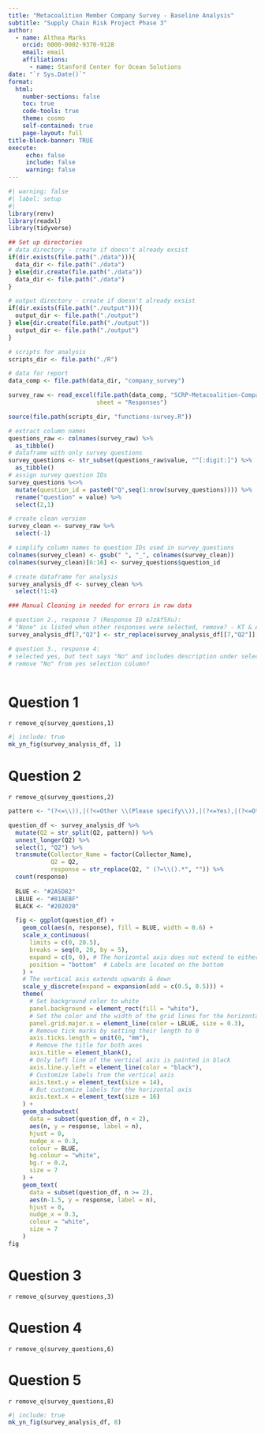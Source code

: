 ```yaml
---
title: "Metacoalition Member Company Survey - Baseline Analysis" 
subtitle: "Supply Chain Risk Project Phase 3"
author: 
  - name: Althea Marks
    orcid: 0000-0002-9370-9128
    email: email
    affiliations:
      - name: Stanford Center for Ocean Solutions
date: "`r Sys.Date()`"
format: 
  html: 
    number-sections: false
    toc: true
    code-tools: true
    theme: cosmo 
    self-contained: true
    page-layout: full
title-block-banner: TRUE
execute:
     echo: false
     include: false
     warning: false
---
```


```r
#| warning: false
#| label: setup
#| 
library(renv)
library(readxl)
library(tidyverse)

## Set up directories 
# data directory - create if doesn't already exsist
if(dir.exists(file.path("./data"))){
  data_dir <- file.path("./data")
} else{dir.create(file.path("./data"))
  data_dir <- file.path("./data")
}

# output directory - create if doesn't already exsist
if(dir.exists(file.path("./output"))){
  output_dir <- file.path("./output")
} else{dir.create(file.path("./output"))
  output_dir <- file.path("./output")
}

# scripts for analysis
scripts_dir <- file.path("./R")

# data for report
data_comp <- file.path(data_dir, "company_survey")
```

```r
survey_raw <- read_excel(file.path(data_comp, "SCRP-Metacoalition-Company-Survey-Raw-2023-10-02.xlsx"),
                         sheet = "Responses")
```

```r
source(file.path(scripts_dir, "functions-survey.R"))
```

```r
# extract column names
questions_raw <- colnames(survey_raw) %>% 
  as_tibble() 
# dataframe with only survey questions
survey_questions <- str_subset(questions_raw$value, "^[:digit:]") %>% 
  as_tibble() 
# assign survey question IDs
survey_questions %<>% 
  mutate(question_id = paste0("Q",seq(1:nrow(survey_questions)))) %>% 
  rename("question" = value) %>% 
  select(2,1)

# create clean version
survey_clean <- survey_raw %>% 
  select(-1)

# simplify column names to question IDs used in survey_questions
colnames(survey_clean) <- gsub(" ", "_", colnames(survey_clean))
colnames(survey_clean)[6:16] <- survey_questions$question_id

# create dataframe for analysis
survey_analysis_df <- survey_clean %>% 
  select(!1:4)

### Manual Cleaning in needed for errors in raw data

# question 2., response 7 (Response ID eJzAf5Xu): 
# "None" is listed when other responses were selected, remove? - KT & AM agree yes 2023-10-04
survey_analysis_df[7,"Q2"] <- str_replace(survey_analysis_df[[7,"Q2"]], ",None$", "")

# question 3., response 4:
# selected yes, but text says "No" and includes description under selection no
# remove "No" from yes selection column? 



```

# Question 1

`r remove_q(survey_questions,1)`

```r
#| include: true
mk_yn_fig(survey_analysis_df, 1)
```

# Question 2

`r remove_q(survey_questions,2)`

```r

pattern <- "(?<=\\)),|(?<=Other \\(Please specify\\)),|(?<=Yes),|(?<=Other),|(?<=None),"

question_df <- survey_analysis_df %>%
  mutate(Q2 = str_split(Q2, pattern)) %>%
  unnest_longer(Q2) %>% 
  select(1, "Q2") %>% 
  transmute(Collector_Name = factor(Collector_Name),
            Q2 = Q2,
            response = str_replace(Q2, " (?=\\().*", "")) %>% 
  count(response)
  
  BLUE <- "#2A5D82"
  LBLUE <- "#81AEBF"
  BLACK <- "#202020"

  fig <- ggplot(question_df) +
    geom_col(aes(n, response), fill = BLUE, width = 0.6) + 
    scale_x_continuous(
      limits = c(0, 20.5),
      breaks = seq(0, 20, by = 5), 
      expand = c(0, 0), # The horizontal axis does not extend to either side
      position = "bottom"  # Labels are located on the bottom
    ) +
    # The vertical axis extends upwards & down
    scale_y_discrete(expand = expansion(add = c(0.5, 0.5))) +
    theme(
      # Set background color to white
      panel.background = element_rect(fill = "white"),
      # Set the color and the width of the grid lines for the horizontal axis
      panel.grid.major.x = element_line(color = LBLUE, size = 0.3),
      # Remove tick marks by setting their length to 0
      axis.ticks.length = unit(0, "mm"),
      # Remove the title for both axes
      axis.title = element_blank(),
      # Only left line of the vertical axis is painted in black
      axis.line.y.left = element_line(color = "black"),
      # Customize labels from the vertical axis
      axis.text.y = element_text(size = 14),
      # But customize labels for the horizontal axis
      axis.text.x = element_text(size = 16)
    ) +
    geom_shadowtext(
      data = subset(question_df, n < 2),
      aes(n, y = response, label = n),
      hjust = 0,
      nudge_x = 0.3,
      colour = BLUE,
      bg.colour = "white",
      bg.r = 0.2,
      size = 7
    ) + 
    geom_text(
      data = subset(question_df, n >= 2),
      aes(n-1.5, y = response, label = n),
      hjust = 0,
      nudge_x = 0.3,
      colour = "white",
      size = 7
    )
fig
```


# Question 3

`r remove_q(survey_questions,3)`

# Question 4

`r remove_q(survey_questions,6)`

# Question 5

`r remove_q(survey_questions,8)`

```r
#| include: true
mk_yn_fig(survey_analysis_df, 8)
```

